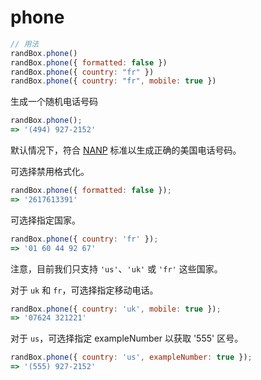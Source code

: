 # phone

```js
// 用法
randBox.phone()
randBox.phone({ formatted: false })
randBox.phone({ country: "fr" })
randBox.phone({ country: "fr", mobile: true })
```

生成一个随机电话号码

```js
randBox.phone();
=> '(494) 927-2152'
```

默认情况下，符合 [NANP](http://en.wikipedia.org/wiki/North_American_Numbering_Plan) 标准以生成正确的美国电话号码。

可选择禁用格式化。

```js
randBox.phone({ formatted: false });
=> '2617613391'
```

可选择指定国家。

```js
randBox.phone({ country: 'fr' });
=> '01 60 44 92 67'
```

注意，目前我们只支持 `'us'`、`'uk'` 或 `'fr'` 这些国家。

对于 `uk` 和 `fr`，可选择指定移动电话。

```js
randBox.phone({ country: 'uk', mobile: true });
=> '07624 321221'
```

对于 `us`，可选择指定 exampleNumber 以获取 '555' 区号。

```js
randBox.phone({ country: 'us', exampleNumber: true });
=> '(555) 927-2152'
```
